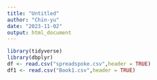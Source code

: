 ```yaml
---
title: "Untitled"
author: "Chin-yu"
date: "2023-11-02"
output: html_document
---
```


```r
library(tidyverse)
library(dbplyr)
df <- read.csv("spreadspoke.csv",header = TRUE)
df1 <- read.csv("Book1.csv",header = TRUE)

```
